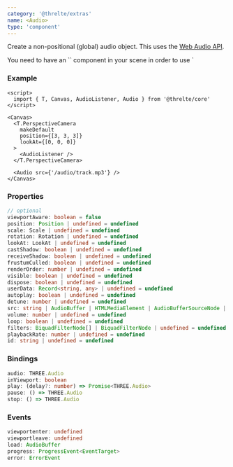 ```yaml
---
category: '@threlte/extras'
name: <Audio>
type: 'component'
---
```


Create a non-positional (global) audio object.
This uses the [Web Audio API](https://developer.mozilla.org/en-US/Web/API/Web_Audio_API).

<Tip type="warning">
You need to have an `<AudioListener>` component in your scene in order to use `<Audio>`and `<PositionalAudio>`components.
</Tip>

### Example

```svelte
<script>
  import { T, Canvas, AudioListener, Audio } from '@threlte/core'
</script>

<Canvas>
  <T.PerspectiveCamera
    makeDefault
    position={[3, 3, 3]}
    lookAt={[0, 0, 0]}
  >
    <AudioListener />
  </T.PerspectiveCamera>

  <Audio src={'/audio/track.mp3'} />
</Canvas>
```

### Properties

```ts
// optional
viewportAware: boolean = false
position: Position | undefined = undefined
scale: Scale | undefined = undefined
rotation: Rotation | undefined = undefined
lookAt: LookAt | undefined = undefined
castShadow: boolean | undefined = undefined
receiveShadow: boolean | undefined = undefined
frustumCulled: boolean | undefined = undefined
renderOrder: number | undefined = undefined
visible: boolean | undefined = undefined
dispose: boolean | undefined = undefined
userData: Record<string, any> | undefined = undefined
autoplay: boolean | undefined = undefined
detune: number | undefined = undefined
src: string | AudioBuffer | HTMLMediaElement | AudioBufferSourceNode | MediaStream | undefined = undefined
volume: number | undefined = undefined
loop: boolean | undefined = undefined
filters: BiquadFilterNode[] | BiquadFilterNode | undefined = undefined
playbackRate: number | undefined = undefined
id: string | undefined = undefined
```

### Bindings

```ts
audio: THREE.Audio
inViewport: boolean
play: (delay?: number) => Promise<THREE.Audio>
pause: () => THREE.Audio
stop: () => THREE.Audio
```

### Events

```ts
viewportenter: undefined
viewportleave: undefined
load: AudioBuffer
progress: ProgressEvent<EventTarget>
error: ErrorEvent
```
